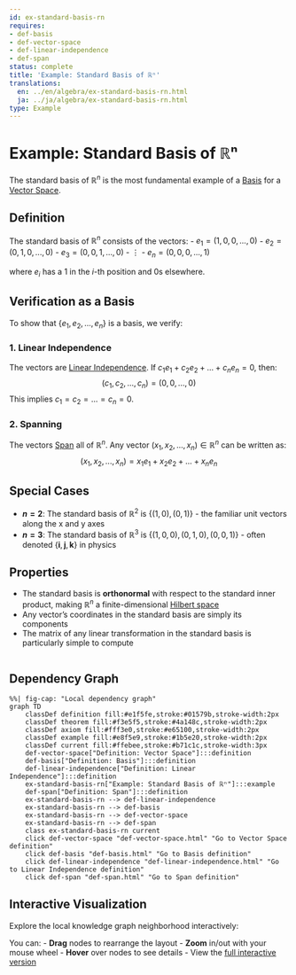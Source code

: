 ```yaml
---
id: ex-standard-basis-rn
requires:
- def-basis
- def-vector-space
- def-linear-independence
- def-span
status: complete
title: 'Example: Standard Basis of ℝⁿ'
translations:
  en: ../en/algebra/ex-standard-basis-rn.html
  ja: ../ja/algebra/ex-standard-basis-rn.html
type: Example
---
```


# Example: Standard Basis of ℝⁿ

The standard basis of $\mathbb{R}^n$ is the most fundamental example of a [Basis](def-basis.qmd) for a [Vector Space](def-vector-space.qmd).

## Definition

The standard basis of $\mathbb{R}^n$ consists of the vectors:
- $e_1 = (1, 0, 0, ..., 0)$
- $e_2 = (0, 1, 0, ..., 0)$
- $e_3 = (0, 0, 1, ..., 0)$
- $\vdots$
- $e_n = (0, 0, 0, ..., 1)$

where $e_i$ has a 1 in the $i$-th position and 0s elsewhere.

## Verification as a Basis

To show that $\{e_1, e_2, ..., e_n\}$ is a basis, we verify:

### 1. Linear Independence

The vectors are [Linear Independence](def-linear-independence.qmd). If $c_1e_1 + c_2e_2 + ... + c_ne_n = 0$, then:
$$(c_1, c_2, ..., c_n) = (0, 0, ..., 0)$$
This implies $c_1 = c_2 = ... = c_n = 0$.

### 2. Spanning

The vectors [Span](def-span.qmd) all of $\mathbb{R}^n$. Any vector $(x_1, x_2, ..., x_n) \in \mathbb{R}^n$ can be written as:
$$(x_1, x_2, ..., x_n) = x_1e_1 + x_2e_2 + ... + x_ne_n$$

## Special Cases

- **$n = 2$**: The standard basis of $\mathbb{R}^2$ is $\{(1,0), (0,1)\}$ - the familiar unit vectors along the x and y axes
- **$n = 3$**: The standard basis of $\mathbb{R}^3$ is $\{(1,0,0), (0,1,0), (0,0,1)\}$ - often denoted $\{\mathbf{i}, \mathbf{j}, \mathbf{k}\}$ in physics

## Properties

- The standard basis is **orthonormal** with respect to the standard inner product, making $\mathbb{R}^n$ a finite-dimensional [Hilbert space](../analysis/def-hilbert-space.qmd)
- Any vector's coordinates in the standard basis are simply its components
- The matrix of any linear transformation in the standard basis is particularly simple to compute

```mermaid
```

## Dependency Graph

```mermaid
%%| fig-cap: "Local dependency graph"
graph TD
    classDef definition fill:#e1f5fe,stroke:#01579b,stroke-width:2px
    classDef theorem fill:#f3e5f5,stroke:#4a148c,stroke-width:2px
    classDef axiom fill:#fff3e0,stroke:#e65100,stroke-width:2px
    classDef example fill:#e8f5e9,stroke:#1b5e20,stroke-width:2px
    classDef current fill:#ffebee,stroke:#b71c1c,stroke-width:3px
    def-vector-space["Definition: Vector Space"]:::definition
    def-basis["Definition: Basis"]:::definition
    def-linear-independence["Definition: Linear Independence"]:::definition
    ex-standard-basis-rn["Example: Standard Basis of ℝⁿ"]:::example
    def-span["Definition: Span"]:::definition
    ex-standard-basis-rn --> def-linear-independence
    ex-standard-basis-rn --> def-basis
    ex-standard-basis-rn --> def-vector-space
    ex-standard-basis-rn --> def-span
    class ex-standard-basis-rn current
    click def-vector-space "def-vector-space.html" "Go to Vector Space definition"
    click def-basis "def-basis.html" "Go to Basis definition"
    click def-linear-independence "def-linear-independence.html" "Go to Linear Independence definition"
    click def-span "def-span.html" "Go to Span definition"
```

## Interactive Visualization

Explore the local knowledge graph neighborhood interactively:

::: {.graph-viz data-id="ex-standard-basis-rn" data-width="700" data-height="500"}
:::

You can:
- **Drag** nodes to rearrange the layout
- **Zoom** in/out with your mouse wheel
- **Hover** over nodes to see details
- View the [full interactive version](../../output/interactive/ex-standard-basis-rn.html){target="_blank"}
